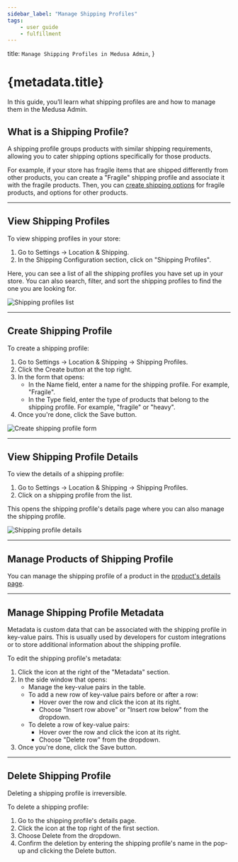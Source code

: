 ```yaml
---
sidebar_label: "Manage Shipping Profiles"
tags:
    - user guide
    - fulfillment
---
```



  title: `Manage Shipping Profiles in Medusa Admin`,
}

# {metadata.title}

In this guide, you’ll learn what shipping profiles are and how to manage them in the Medusa Admin.

## What is a Shipping Profile?

A shipping profile groups products with similar shipping requirements, allowing you to cater shipping options specifically for those products.

For example, if your store has fragile items that are shipped differently from other products, you can create a "Fragile" shipping profile and associate it with the fragile products. Then, you can [create shipping options](../locations/page.mdx#create-shipping-options) for fragile products, and options for other products.

---

## View Shipping Profiles

To view shipping profiles in your store:

1. Go to Settings → Location & Shipping.
2. In the Shipping Configuration section, click on "Shipping Profiles".

Here, you can see a list of all the shipping profiles you have set up in your store. You can also search, filter, and sort the shipping profiles to find the one you are looking for.

![Shipping profiles list](https://res.cloudinary.com/dza7lstvk/image/upload/v1739985031/User%20Guide/Screenshot_2025-02-19_at_7.09.44_PM_cq0cwe.png)

---

## Create Shipping Profile

To create a shipping profile:

1. Go to Settings → Location & Shipping -> Shipping Profiles.
2. Click the Create button at the top right.
3. In the form that opens:
    - In the Name field, enter a name for the shipping profile. For example, "Fragile".
    - In the Type field, enter the type of products that belong to the shipping profile. For example, "fragile" or "heavy".
4. Once you're done, click the Save button.

![Create shipping profile form](https://res.cloudinary.com/dza7lstvk/image/upload/v1739985215/User%20Guide/Screenshot_2025-02-19_at_7.13.21_PM_wjp2tm.png)

---

## View Shipping Profile Details

To view the details of a shipping profile:

1. Go to Settings → Location & Shipping -> Shipping Profiles.
2. Click on a shipping profile from the list.

This opens the shipping profile's details page where you can also manage the shipping profile.

![Shipping profile details](https://res.cloudinary.com/dza7lstvk/image/upload/v1739985297/User%20Guide/Screenshot_2025-02-19_at_7.14.33_PM_g7egem.png)

---

## Manage Products of Shipping Profile

You can manage the shipping profile of a product in the [product's details page](../../../products/edit/page.mdx#edit-products-shipping-profile).

---

## Manage Shipping Profile Metadata

Metadata is custom data that can be associated with the shipping profile in key-value pairs. This is usually used by developers for custom integrations or to store additional information about the shipping profile.

To edit the shipping profile's metadata:

1. Click the <InlineIcon Icon={ArrowUpRightOnBox} alt="arrow" /> icon at the right of the "Metadata" section.
2. In the side window that opens:
    - Manage the key-value pairs in the table.
    - To add a new row of key-value pairs before or after a row:
        - Hover over the row and click the <InlineIcon Icon={EllipsisVertical} alt="three-dots" /> icon at its right.
        - Choose "Insert row above" or "Insert row below" from the dropdown.
    - To delete a row of key-value pairs:
        - Hover over the row and click the <InlineIcon Icon={EllipsisVertical} alt="three-dots" /> icon at its right.
        - Choose "Delete row" from the dropdown.
3. Once you're done, click the Save button.

---

## Delete Shipping Profile

<Note type="warning">

Deleting a shipping profile is irreversible.

</Note>

To delete a shipping profile:

1. Go to the shipping profile's details page.
2. Click the <InlineIcon Icon={EllipsisHorizontal} alt="three-dots" /> icon at the top right of the first section.
3. Choose Delete from the dropdown.
4. Confirm the deletion by entering the shipping profile's name in the pop-up and clicking the Delete button.
